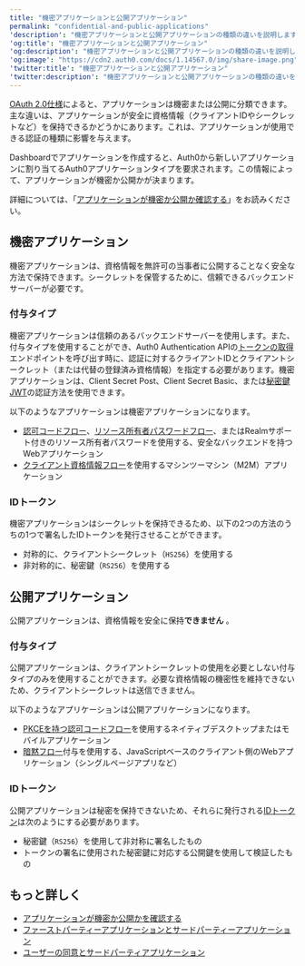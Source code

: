 ```yaml
---
title: "機密アプリケーションと公開アプリケーション"
permalink: "confidential-and-public-applications"
'description': "機密アプリケーションと公開アプリケーションの種類の違いを説明します。"
'og:title': "機密アプリケーションと公開アプリケーション"
'og:description': "機密アプリケーションと公開アプリケーションの種類の違いを説明します。"
'og:image': "https://cdn2.auth0.com/docs/1.14567.0/img/share-image.png"
'twitter:title': "機密アプリケーションと公開アプリケーション"
'twitter:description': "機密アプリケーションと公開アプリケーションの種類の違いを説明します。"
---
```


[OAuth 2.0仕様](https://tools.ietf.org/html/rfc6749#section-2.1)によると、アプリケーションは機密または公開に分類できます。主な違いは、アプリケーションが安全に資格情報（クライアントIDやシークレットなど）を保持できるかどうかにあります。これは、アプリケーションが使用できる認証の種類に影響を与えます。

Dashboardでアプリケーションを作成すると、Auth0から新しいアプリケーションに割り当てるAuth0アプリケーションタイプを要求されます。この情報によって、アプリケーションが機密か公開かが決まります。

詳細については、「[アプリケーションが機密か公開か確認する](/ja-jp/get-started/applications/confidential-and-public-applications/view-application-type)」をお読みください。

## 機密アプリケーション

機密アプリケーションは、資格情報を無許可の当事者に公開することなく安全な方法で保持できます。シークレットを保管するために、信頼できるバックエンドサーバーが必要です。

### 付与タイプ

機密アプリケーションは信頼のあるバックエンドサーバーを使用します。また、付与タイプを使用することができ、Auth0 Authentication APIの[トークンの取得](https://auth0.com/docs/api/authentication#get-token)エンドポイントを呼び出す時に、認証に対するクライアントIDとクライアントシークレット（または代替の登録済み資格情報）を指定する必要があります。機密アプリケーションは、<Tooltip data-tooltip-id="react-containers-DefinitionTooltip-2" href="/ja-jp/glossary?term=client-secret" tip="クライアントシークレット: クライアント（アプリケーション）が認可サーバーで認証するために使用するシークレット。これはクライアントと認可サーバーだけが知っているものであり、推測できないように十分にランダムである必要があります。" cta="用語集の表示">Client Secret</Tooltip> Post、Client Secret Basic、または[秘密鍵JWT](/ja-jp/get-started/authentication-and-authorization-flow/authenticate-with-private-key-jwt)の認証方法を使用できます。

以下のようなアプリケーションは機密アプリケーションになります。

* [認可コードフロー](/ja-jp/get-started/authentication-and-authorization-flow/authorization-code-flow)、[リソース所有者パスワードフロー](/ja-jp/get-started/authentication-and-authorization-flow/resource-owner-password-flow)、またはRealmサポート付きのリソース所有者パスワードを使用する、安全なバックエンドを持つWebアプリケーション
* [クライアント資格情報フロー](/ja-jp/get-started/authentication-and-authorization-flow/client-credentials-flow)を使用するマシンツーマシン（M2M）アプリケーション

### IDトークン

機密アプリケーションはシークレットを保持できるため、以下の2つの方法のうちの1つで署名したIDトークンを発行させることができます。

* 対称的に、クライアントシークレット（`HS256`）を使用する
* 非対称的に、秘密鍵（`RS256`）を使用する

## 公開アプリケーション

公開アプリケーションは、資格情報を安全に保持**できません** 。

### 付与タイプ

公開アプリケーションは、クライアントシークレットの使用を必要としない付与タイプのみを使用することができます。必要な資格情報の機密性を維持できないため、クライアントシークレットは送信できません。

以下のようなアプリケーションは公開アプリケーションになります。

* [PKCEを持つ認可コードフロー](/ja-jp/get-started/authentication-and-authorization-flow/authorization-code-flow-with-pkce)を使用するネイティブデスクトップまたはモバイルアプリケー​ション
* [暗黙フロー](/ja-jp/get-started/authentication-and-authorization-flow/implicit-flow-with-form-post)付与を使用する、JavaScriptベースのクライアント側のWebアプリケーション（シングルページアプリなど）

### IDトークン

公開アプリケーションは秘密を保持できないため、それらに発行される[IDトークン](/ja-jp/secure/tokens/id-tokens)は次のようにする必要があります。

* 秘密鍵（`RS256`）を使用して非対称に署名したもの
* トークンの署名に使用された秘密鍵に対応する公開鍵を使用して検証したもの

## もっと詳しく

* [アプリケーションが機密か公開かを確認する](/ja-jp/get-started/applications/confidential-and-public-applications/view-application-type)
* [ファーストパーティーアプリケーションとサードパーティーアプリケーション](/ja-jp/get-started/applications/confidential-and-public-applications/first-party-and-third-party-applications)
* [ユーザーの同意とサードパーティアプリケーション](/ja-jp/get-started/applications/confidential-and-public-applications/user-consent-and-third-party-applications)